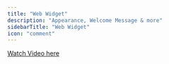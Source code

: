 ```yaml
---
title: "Web Widget"
description: "Appearance, Welcome Message & more"
sidebarTitle: "Web Widget"
icon: "comment"
---
```


[Watch Video here](https://www.loom.com/share/0f3005bd99814c2e8e9605e716fa0a7d?sid=11d72b82-7d71-419f-ac19-de889cd3ec18)